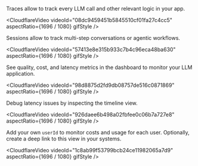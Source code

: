 
<div className="mt-10">
<Tabs items={["Trace", "Session", "Dashboard", "Timeline", "Users"]}>
<Tab>

Traces allow to track every LLM call and other relevant logic in your app.

<CloudflareVideo
  videoId="08dc9459451b5845510cf01fa27c4cc5"
  aspectRatio={1696 / 1080}
  gifStyle
/>

</Tab>
<Tab>

Sessions allow to track multi-step conversations or agentic workflows.

<CloudflareVideo
  videoId="57413e8e315b933c7b4c96eca48ba630"
  aspectRatio={1696 / 1080}
  gifStyle
/>

</Tab>
<Tab>

See quality, cost, and latency metrics in the dashboard to monitor your LLM application.

<CloudflareVideo
  videoId="98d8875d2fd9db08757de516c0871869"
  aspectRatio={1696 / 1080}
  gifStyle
/>

</Tab>
<Tab>

Debug latency issues by inspecting the timeline view.

<CloudflareVideo
  videoId="926daee6b498a02fbfee0c06b7a727e8"
  aspectRatio={1696 / 1080}
  gifStyle
/>

</Tab>
<Tab>

Add your own `userId` to monitor costs and usage for each user. Optionally, create a deep link to this view in your systems.

<CloudflareVideo
  videoId="1c8ab99f53799bcb24ce11982065a7d9"
  aspectRatio={1696 / 1080}
  gifStyle
/>

</Tab>
</Tabs>
</div>
